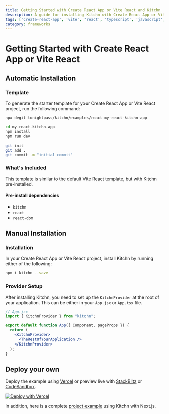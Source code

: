 ```yaml
---
title: Getting Started with Create React App or Vite React and Kitchn
description: A guide for installing Kitchn with Create React App or Vite React projects
tags: ['create-react-app', 'vite', 'react', 'typescript', 'javascript', 'frameworks', 'getting-started']
category: frameworks
---
```



# Getting Started with Create React App or Vite React

<YoutubeVideo
  src="https://www.youtube.com/embed/-wG_sXuAEb0"
/>

## Automatic Installation

### Template

To generate the starter template for your Create React App or Vite React project, run the following command:

```sh
npx degit tonightpass/kitchn/examples/react my-react-kitchn-app

cd my-react-kitchn-app
npm install
npm run dev

git init
git add .
git commit -m "initial commit"
```

### What's Included

This template is similar to the default Vite React template, but with Kitchn pre-installed.

#### Pre-install dependencies

- `kitchn`
- `react`
- `react-dom`

## Manual Installation

### Installation
In your Create React App or Vite React project, install Kitchn by running either of the following:

```sh npm2yarn
npm i kitchn --save
```

### Provider Setup

After installing Kitchn, you need to set up the `KitchnProvider` at the root 
of your application. This can be either in your `App.jsx` or `App.tsx` file.

```jsx
// App.jsx
import { KitchnProvider } from "kitchn";

export default function App({ Component, pageProps }) {
  return (
    <KitchnProvider>
      <TheRestOfYourApplication />
    </KitchnProvider>
  );
}
```

## Deploy your own

Deploy the example using [Vercel](https://vercel.com/new/clone?repository-url=https://github.com/tonightpass/kitchn/tree/master/examples/react&project-name=kitchn-react&repository-name=kitchn-react) or preview live with [StackBlitz](https://stackblitz.com/github/tonightpass/kitchn/tree/master/examples/react) or [CodeSandbox](https://codesandbox.io/s/github/tonightpass/kitchn/tree/master/examples/react).

[![Deploy with Vercel](https://vercel.com/button)](https://vercel.com/new/clone?repository-url=https://github.com/tonightpass/kitchn/tree/master/examples/react&project-name=kitchn-react&repository-name=kitchn-react)

In addition, here is a complete [project example](https://github.com/tonightpass/kitchn/tree/master/examples/react) using Kitchn with Next.js.
